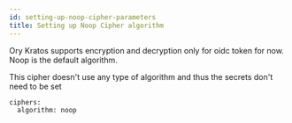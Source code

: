 ```yaml
---
id: setting-up-noop-cipher-parameters
title: Setting up Noop Cipher algorithm
---
```


Ory Kratos supports encryption and decryption only for oidc token for now. Noop is the default algorithm.

This cipher doesn't use any type of algorithm and thus the secrets don't need to be set

```
ciphers:
  algorithm: noop
```
